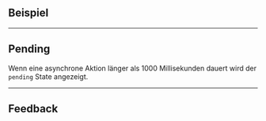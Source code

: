## Beispiel

<LiveCodeEditor />

---

## Pending

Wenn eine asynchrone Aktion länger als 1000 Millisekunden dauert wird der
`pending` State angezeigt.

<LiveCodeEditor example="longAction" />

---

## Feedback

<LiveCodeEditor example="feedback" />
